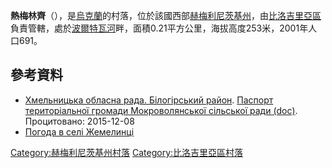 {{coord|49|58|17|N|26|24|50|E|scale:100000|display=title}}

'''熱梅林齊'''（{{lang-uk|Жемелинці}}），是[[烏克蘭|烏克蘭]]的村落，位於該國西部[[赫梅利尼茨基州|赫梅利尼茨基州]]，由[[比洛吉里亞區|比洛吉里亞區]]負責管轄，處於[[波爾特瓦河_(戈倫河支流)|波爾特瓦河]]畔，面積0.21平方公里，海拔高度253米，2001年人口691。

==參考資料==
* [https://web.archive.org/web/20160413093228/http://oblrada.km.ua/district/show/14 Хмельницька обласна рада. Білогірський район]. [https://web.archive.org/web/20131023083657/http://oblrada.km.ua/userfiles/%D0%BF%D0%B0%D1%81%D0%BF%D0%BE%D1%80%D1%82%20%D0%9C%D0%BE%D0%BA%D1%80%D0%BE%D0%B2%D0%BE%D0%BB%D1%8F%D0%BD%D1%81%D1%8C%D0%BA%D0%BE%D1%97%20%D1%81%D1%96%D0%BB%D1%8C%D1%81%D1%8C.doc Паспорт територіальної громади Мокроволянської сільської ради (doc)]. Процитовано: 2015-12-08
* [http://weather.in.ua/ua/hmel'nickaja/7700 Погода в селі Жемелинці] {{Wayback|url=http://weather.in.ua/ua/hmel%27nickaja/7700 |date=20111220085113 }}

{{DEFAULTSORT:Жемелинці}}
[[Category:赫梅利尼茨基州村落|Category:赫梅利尼茨基州村落]]
[[Category:比洛吉里亞區村落|Category:比洛吉里亞區村落]]


{{Khmelnytskyi-geo-stub}}